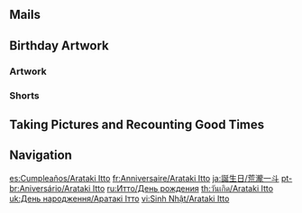 {{Birthday Intro}}

==Mails==
{{Mails by Category Table|Arataki Itto Birthday Mails|noheader=1}}

==Birthday Artwork==
===Artwork===
{{Artwork by Category Table
|Character Birthday Artwork
|category = Arataki Itto Birthday Artwork
|header = Arataki Itto's Birthday Artwork
}}

===Shorts===
{{Artwork by Category Table
|Character Shorts
|category = Arataki Itto Birthday Artwork
|header = Arataki Itto's Birthday Shorts
}}

==Taking Pictures and Recounting Good Times==
{{Transclude|Taking Pictures and Recounting Good Times/Arataki Itto|Stories|main=1|top=1}}

==Navigation==
{{Character Navbox|Birthday}}

[[es:Cumpleaños/Arataki Itto]]
[[fr:Anniversaire/Arataki Itto]]
[[ja:誕生日/荒瀧一斗]]
[[pt-br:Aniversário/Arataki Itto]]
[[ru:Итто/День рождения]]
[[th:วันเกิด/Arataki Itto]]
[[uk:День народження/Аратакі Ітто]]
[[vi:Sinh Nhật/Arataki Itto]]